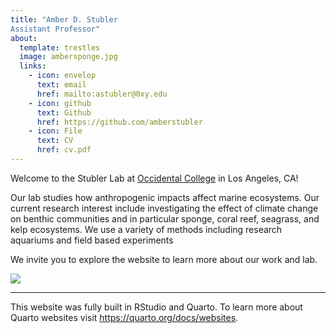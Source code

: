 ---
title: "Amber D. Stubler
Assistant Professor"
about:
  template: trestles
  image: ambersponge.jpg
  links:
    - icon: envelop
      text: email
      href: mailto:astubler@0xy.edu
    - icon: github
      text: Github
      href: https://github.com/amberstubler
    - icon: File
      text: CV
      href: cv.pdf
---

::: {#ppc}
Welcome to the Stubler Lab at [Occidental College](https://www.oxy.edu/) in Los Angeles, CA!

Our lab studies how anthropogenic impacts affect marine ecosystems. Our current research interest include investigating the effect of climate change on benthic communities and in particular sponge, coral reef, seagrass, and kelp ecosystems. We use a variety of methods including research aquariums and field based experiments

We invite you to explore the website to learn more about our work and lab.

![](docs/sponges.jpg){fig-align="center"}

------------------------------------------------------------------------

This website was fully built in RStudio and Quarto. To learn more about Quarto websites visit <https://quarto.org/docs/websites>.
:::
